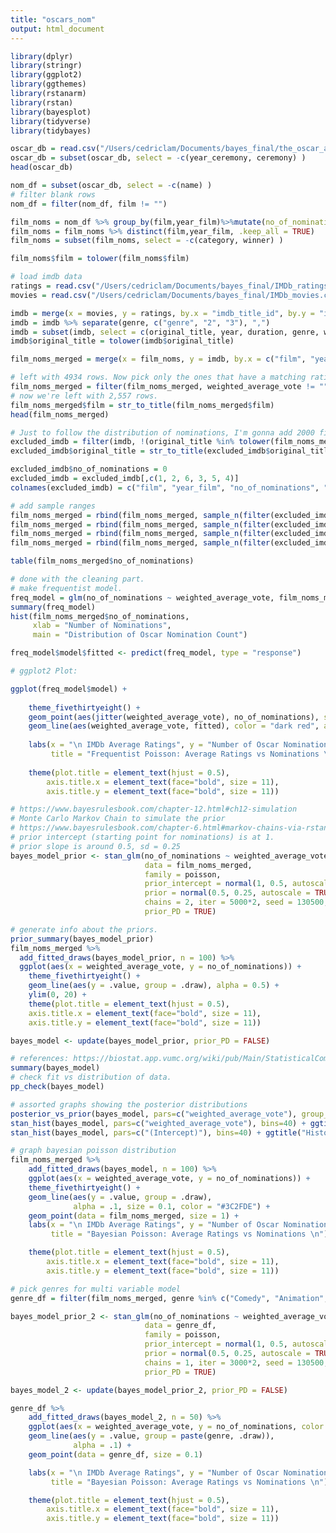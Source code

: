```yaml
---
title: "oscars_nom"
output: html_document
---
```


``` r
library(dplyr)
library(stringr)
library(ggplot2)
library(ggthemes)
library(rstanarm)
library(rstan)
library(bayesplot)
library(tidyverse)
library(tidybayes)
```

``` r
oscar_db = read.csv("/Users/cedriclam/Documents/bayes_final/the_oscar_award.csv", fileEncoding = "UTF-8")
oscar_db = subset(oscar_db, select = -c(year_ceremony, ceremony) )
head(oscar_db)
```

``` r
nom_df = subset(oscar_db, select = -c(name) )
# filter blank rows
nom_df = filter(nom_df, film != "")

film_noms = nom_df %>% group_by(film,year_film)%>%mutate(no_of_nominations=n())
film_noms = film_noms %>% distinct(film,year_film, .keep_all = TRUE)
film_noms = subset(film_noms, select = -c(category, winner) )

film_noms$film = tolower(film_noms$film)
```


``` r
# load imdb data
ratings = read.csv("/Users/cedriclam/Documents/bayes_final/IMDb_ratings.csv", fileEncoding = "UTF-8")
movies = read.csv("/Users/cedriclam/Documents/bayes_final/IMDb_movies.csv")
```

``` r
imdb = merge(x = movies, y = ratings, by.x = "imdb_title_id", by.y = "imdb_title_id", all.x = TRUE)
imdb = imdb %>% separate(genre, c("genre", "2", "3"), ",")
imdb = subset(imdb, select = c(original_title, year, duration, genre, weighted_average_vote))
imdb$original_title = tolower(imdb$original_title)
```


``` r
film_noms_merged = merge(x = film_noms, y = imdb, by.x = c("film", "year_film"), by.y = c("original_title", "year"), all.x = TRUE)

# left with 4934 rows. Now pick only the ones that have a matching rating.
film_noms_merged = filter(film_noms_merged, weighted_average_vote != "")
# now we're left with 2,557 rows.
film_noms_merged$film = str_to_title(film_noms_merged$film)
head(film_noms_merged)
```

``` r
# Just to follow the distribution of nominations, I'm gonna add 2000 films with 0 nominations to make the dataset more "complete". 500 each of the 4 rating ranges.
excluded_imdb = filter(imdb, !(original_title %in% tolower(film_noms_merged$film)))
excluded_imdb$original_title = str_to_title(excluded_imdb$original_title)

excluded_imdb$no_of_nominations = 0
excluded_imdb = excluded_imdb[,c(1, 2, 6, 3, 5, 4)]
colnames(excluded_imdb) = c("film", "year_film", "no_of_nominations", "duration", "weighted_average_vote", "genre")

# add sample ranges
film_noms_merged = rbind(film_noms_merged, sample_n(filter(excluded_imdb, weighted_average_vote < 2.5), 500))
film_noms_merged = rbind(film_noms_merged, sample_n(filter(excluded_imdb, weighted_average_vote >= 2.5 & weighted_average_vote < 5), 500))
film_noms_merged = rbind(film_noms_merged, sample_n(filter(excluded_imdb, weighted_average_vote >= 5 & weighted_average_vote < 7.5), 500))
film_noms_merged = rbind(film_noms_merged, sample_n(filter(excluded_imdb, weighted_average_vote >= 7.5 & weighted_average_vote <= 10), 500))

table(film_noms_merged$no_of_nominations)
```


``` r
# done with the cleaning part.
# make frequentist model.
freq_model = glm(no_of_nominations ~ weighted_average_vote, film_noms_merged, family = poisson)
summary(freq_model)
hist(film_noms_merged$no_of_nominations,
     xlab = "Number of Nominations",
     main = "Distribution of Oscar Nomination Count")
```

``` r
freq_model$model$fitted <- predict(freq_model, type = "response")

# ggplot2 Plot:

ggplot(freq_model$model) + 
  
    theme_fivethirtyeight() + 
    geom_point(aes(jitter(weighted_average_vote), no_of_nominations), size = 1) +
    geom_line(aes(weighted_average_vote, fitted), color = "dark red", alpha = 2) + 
    
    labs(x = "\n IMDb Average Ratings", y = "Number of Oscar Nominations \n", 
         title = "Frequentist Poisson: Average Ratings vs Nominations \n") +
    
    theme(plot.title = element_text(hjust = 0.5),
        axis.title.x = element_text(face="bold", size = 11),
        axis.title.y = element_text(face="bold", size = 11))
```

``` r
# https://www.bayesrulesbook.com/chapter-12.html#ch12-simulation
# Monte Carlo Markov Chain to simulate the prior
# https://www.bayesrulesbook.com/chapter-6.html#markov-chains-via-rstan
# prior intercept (starting point for nominations) is at 1.
# prior slope is around 0.5, sd = 0.25
bayes_model_prior <- stan_glm(no_of_nominations ~ weighted_average_vote, 
                              data = film_noms_merged, 
                              family = poisson, 
                              prior_intercept = normal(1, 0.5, autoscale = TRUE),
                              prior = normal(0.5, 0.25, autoscale = TRUE),
                              chains = 2, iter = 5000*2, seed = 130500, 
                              prior_PD = TRUE)
```
``` r
# generate info about the priors.
prior_summary(bayes_model_prior)
film_noms_merged %>% 
  add_fitted_draws(bayes_model_prior, n = 100) %>%
  ggplot(aes(x = weighted_average_vote, y = no_of_nominations)) +
    theme_fivethirtyeight() +    
    geom_line(aes(y = .value, group = .draw), alpha = 0.5) + 
    ylim(0, 20) + 
    theme(plot.title = element_text(hjust = 0.5),
    axis.title.x = element_text(face="bold", size = 11),
    axis.title.y = element_text(face="bold", size = 11))
```

``` r
bayes_model <- update(bayes_model_prior, prior_PD = FALSE)
```

``` r
# references: https://biostat.app.vumc.org/wiki/pub/Main/StatisticalComputingSeries/bayes_reg_rstanarm.html
summary(bayes_model)
# check fit vs distribution of data.
pp_check(bayes_model)

# assorted graphs showing the posterior distributions
posterior_vs_prior(bayes_model, pars=c("weighted_average_vote"), group_by_parameter = TRUE)
stan_hist(bayes_model, pars=c("weighted_average_vote"), bins=40) + ggtitle("Histogram of posterior slope") + geom_vline(xintercept = bayes_model$coefficients[2], color = "green")
stan_hist(bayes_model, pars=c("(Intercept)"), bins=40) + ggtitle("Histogram of posterior intercept") + geom_vline(xintercept = bayes_model$coefficients[1], color = "dark blue")
```

``` r
# graph bayesian poisson distribution
film_noms_merged %>%
    add_fitted_draws(bayes_model, n = 100) %>%
    ggplot(aes(x = weighted_average_vote, y = no_of_nominations)) +
    theme_fivethirtyeight() + 
    geom_line(aes(y = .value, group = .draw), 
              alpha = .1, size = 0.1, color = "#3C2FDE") +
    geom_point(data = film_noms_merged, size = 1) +
    labs(x = "\n IMDb Average Ratings", y = "Number of Oscar Nominations \n", 
         title = "Bayesian Poisson: Average Ratings vs Nominations \n") +

    theme(plot.title = element_text(hjust = 0.5),
        axis.title.x = element_text(face="bold", size = 11),
        axis.title.y = element_text(face="bold", size = 11))
```

``` r
# pick genres for multi variable model
genre_df = filter(film_noms_merged, genre %in% c("Comedy", "Animation", "Action"))
```

``` r
bayes_model_prior_2 <- stan_glm(no_of_nominations ~ weighted_average_vote + genre, 
                              data = genre_df, 
                              family = poisson, 
                              prior_intercept = normal(1, 0.5, autoscale = TRUE),
                              prior = normal(0.5, 0.25, autoscale = TRUE),
                              chains = 1, iter = 3000*2, seed = 130500, 
                              prior_PD = TRUE)

bayes_model_2 <- update(bayes_model_prior_2, prior_PD = FALSE)
```

``` r
genre_df %>%
    add_fitted_draws(bayes_model_2, n = 50) %>%
    ggplot(aes(x = weighted_average_vote, y = no_of_nominations, color = genre)) +
    geom_line(aes(y = .value, group = paste(genre, .draw)), 
              alpha = .1) +
    geom_point(data = genre_df, size = 0.1)

    labs(x = "\n IMDb Average Ratings", y = "Number of Oscar Nominations \n", 
         title = "Bayesian Poisson: Average Ratings vs Nominations \n") +

    theme(plot.title = element_text(hjust = 0.5),
        axis.title.x = element_text(face="bold", size = 11),
        axis.title.y = element_text(face="bold", size = 11))
```